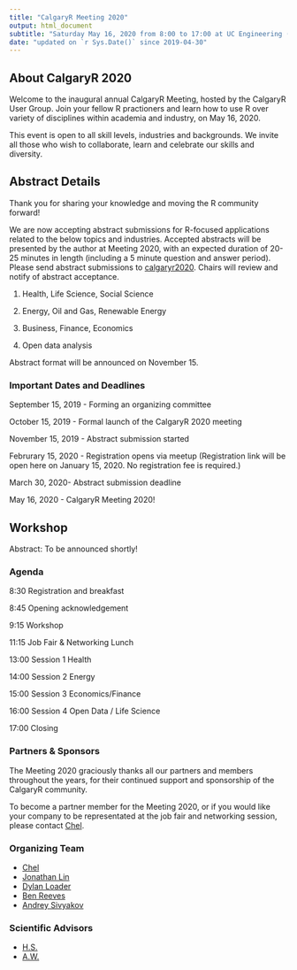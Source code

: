 ```yaml
---
title: "CalgaryR Meeting 2020"
output: html_document
subtitle: "Saturday May 16, 2020 from 8:00 to 17:00 at UC Engineering (?) or Bow College (?)"
date: "updated on `r Sys.Date()` since 2019-04-30"
---
```


## About CalgaryR 2020

Welcome to the inaugural annual CalgaryR Meeting, hosted by the CalgaryR User Group. Join your fellow R practioners and learn how to use R over variety of disciplines within academia and industry, on May 16, 2020.

This event is open to all skill levels, industries and backgrounds. We invite all those who wish to collaborate, learn and celebrate our skills and diversity.


## Abstract Details 

Thank you for sharing your knowledge and moving the R community forward!

We are now accepting abstract submissions for R-focused applications related to the below topics and industries. Accepted abstracts will be presented by the author at Meeting 2020, with an expected duration of 20-25 minutes in length (including a 5 minute question and answer period). Please send abstract submissions to [calgaryr2020](mailto:chelhee.lee@ucalgary.ca). Chairs will review and notify of abstract acceptance.

1. Health, Life Science, Social Science <!-- (Chair: Tarah Lynch) -->

2. Energy, Oil and Gas, Renewable Energy <!-- (Chair: Jose Fernandes) -->

3. Business, Finance, Economics <!-- (Chair: Kevin Rush) -->

4. Open data analysis <!-- (Chair: ) -->

Abstract format will be announced on November 15. 

### Important Dates and Deadlines

September 15, 2019 - Forming an organizing committee

October 15, 2019 - Formal launch of the CalgaryR 2020 meeting 

November 15, 2019 - Abstract submission started 

Februrary 15, 2020 - Registration opens via meetup (Registration link will be open here on January 15, 2020.  No registration fee is required.)

March 30, 2020- Abstract submission deadline

May 16, 2020 - CalgaryR Meeting 2020!

## Workshop

Abstract: To be announced shortly!

### Agenda 

8:30 Registration and breakfast

8:45 Opening acknowledgement <!-- award to the invited speaker --> 

9:15 Workshop 

11:15 Job Fair & Networking Lunch <!-- (by Andrey Sivyakov) --> 

13:00 Session 1 Health 

14:00 Session 2 Energy 

15:00 Session 3 Economics/Finance 

16:00 Session 4 Open Data / Life Science 

17:00 Closing 


### Partners & Sponsors 

The Meeting 2020 graciously thanks all our partners and members throughout the years, for their continued support and sponsorship of the CalgaryR community.

To become a partner member for the Meeting 2020, or if you would like your company to be representated at the job fair and networking session, please contact [Chel](mailto:chelhee.lee@ucalgary.ca). 

### Organizing Team 

* [Chel](mailto:chelhee.lee@ucalgary.ca)
* [Jonathan Lin](mailto:hello@jonlin.ca)
* [Dylan Loader](mailto:dylan.loader1@ucalgary.ca)
* [Ben Reeves](mailto:breeves@viewpointgroup.ca)
* [Andrey Sivyakov](mailto:asivyakov@suncor.com)

### Scientific Advisors

* [H.S.](mailto:) <!-- Hua Shen, Professor, Mathematics and Statistics, UC --> 
* [A.W.](mailto:) <!-- Alex Whalley, Professor, Economics, UC --> 
<!-- Jingjing Wu?  One from computer science?  Ryan Hum? --> 

<!--

Included with your registration fee is:

- Breakfast and Lunch
- Morning workshop
- Afternoon sessions

-->


